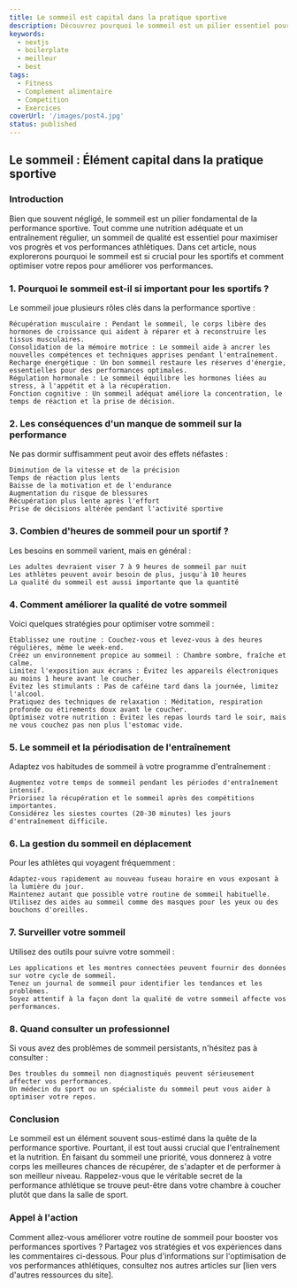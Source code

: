 ```yaml
---
title: Le sommeil est capital dans la pratique sportive
description: Découvrez pourquoi le sommeil est un pilier essentiel pour optimiser vos performances sportives. Explorez ses bienfaits sur la récupération, la progression et l'équilibre général, et apprenez à améliorer votre qualité de sommeil pour atteindre vos objectifs.
keywords:
  - nextjs
  - boilerplate
  - meilleur
  - best
tags:
  - Fitness
  - Complement alimentaire
  - Competition
  - Exercices
coverUrl: '/images/post4.jpg'
status: published
---
```

## Le sommeil : Élément capital dans la pratique sportive
### Introduction

Bien que souvent négligé, le sommeil est un pilier fondamental de la performance sportive. Tout comme une nutrition adéquate et un entraînement régulier, un sommeil de qualité est essentiel pour maximiser vos progrès et vos performances athlétiques. Dans cet article, nous explorerons pourquoi le sommeil est si crucial pour les sportifs et comment optimiser votre repos pour améliorer vos performances.
### 1. Pourquoi le sommeil est-il si important pour les sportifs ?

Le sommeil joue plusieurs rôles clés dans la performance sportive :

    Récupération musculaire : Pendant le sommeil, le corps libère des hormones de croissance qui aident à réparer et à reconstruire les tissus musculaires.
    Consolidation de la mémoire motrice : Le sommeil aide à ancrer les nouvelles compétences et techniques apprises pendant l'entraînement.
    Recharge énergétique : Un bon sommeil restaure les réserves d'énergie, essentielles pour des performances optimales.
    Régulation hormonale : Le sommeil équilibre les hormones liées au stress, à l'appétit et à la récupération.
    Fonction cognitive : Un sommeil adéquat améliore la concentration, le temps de réaction et la prise de décision.

### 2. Les conséquences d'un manque de sommeil sur la performance

Ne pas dormir suffisamment peut avoir des effets néfastes :

    Diminution de la vitesse et de la précision
    Temps de réaction plus lents
    Baisse de la motivation et de l'endurance
    Augmentation du risque de blessures
    Récupération plus lente après l'effort
    Prise de décisions altérée pendant l'activité sportive

### 3. Combien d'heures de sommeil pour un sportif ?

Les besoins en sommeil varient, mais en général :

    Les adultes devraient viser 7 à 9 heures de sommeil par nuit
    Les athlètes peuvent avoir besoin de plus, jusqu'à 10 heures
    La qualité du sommeil est aussi importante que la quantité

### 4. Comment améliorer la qualité de votre sommeil

Voici quelques stratégies pour optimiser votre sommeil :

    Établissez une routine : Couchez-vous et levez-vous à des heures régulières, même le week-end.
    Créez un environnement propice au sommeil : Chambre sombre, fraîche et calme.
    Limitez l'exposition aux écrans : Évitez les appareils électroniques au moins 1 heure avant le coucher.
    Évitez les stimulants : Pas de caféine tard dans la journée, limitez l'alcool.
    Pratiquez des techniques de relaxation : Méditation, respiration profonde ou étirements doux avant le coucher.
    Optimisez votre nutrition : Évitez les repas lourds tard le soir, mais ne vous couchez pas non plus l'estomac vide.

### 5. Le sommeil et la périodisation de l'entraînement

Adaptez vos habitudes de sommeil à votre programme d'entraînement :

    Augmentez votre temps de sommeil pendant les périodes d'entraînement intensif.
    Priorisez la récupération et le sommeil après des compétitions importantes.
    Considérez les siestes courtes (20-30 minutes) les jours d'entraînement difficile.

### 6. La gestion du sommeil en déplacement

Pour les athlètes qui voyagent fréquemment :

    Adaptez-vous rapidement au nouveau fuseau horaire en vous exposant à la lumière du jour.
    Maintenez autant que possible votre routine de sommeil habituelle.
    Utilisez des aides au sommeil comme des masques pour les yeux ou des bouchons d'oreilles.

### 7. Surveiller votre sommeil

Utilisez des outils pour suivre votre sommeil :

    Les applications et les montres connectées peuvent fournir des données sur votre cycle de sommeil.
    Tenez un journal de sommeil pour identifier les tendances et les problèmes.
    Soyez attentif à la façon dont la qualité de votre sommeil affecte vos performances.

### 8. Quand consulter un professionnel

Si vous avez des problèmes de sommeil persistants, n'hésitez pas à consulter :

    Des troubles du sommeil non diagnostiqués peuvent sérieusement affecter vos performances.
    Un médecin du sport ou un spécialiste du sommeil peut vous aider à optimiser votre repos.

### Conclusion

Le sommeil est un élément souvent sous-estimé dans la quête de la performance sportive. Pourtant, il est tout aussi crucial que l'entraînement et la nutrition. En faisant du sommeil une priorité, vous donnerez à votre corps les meilleures chances de récupérer, de s'adapter et de performer à son meilleur niveau. Rappelez-vous que le véritable secret de la performance athlétique se trouve peut-être dans votre chambre à coucher plutôt que dans la salle de sport.

### Appel à l'action

Comment allez-vous améliorer votre routine de sommeil pour booster vos performances sportives ? Partagez vos stratégies et vos expériences dans les commentaires ci-dessous. Pour plus d'informations sur l'optimisation de vos performances athlétiques, consultez nos autres articles sur [lien vers d'autres ressources du site].

<style jsx>{`
  h1,
  h2,
  p {
    color: white !important;
  }
`}
</style>